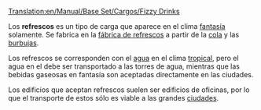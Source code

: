 [[Translation:en/Manual/Base Set/Cargos/Fizzy Drinks]]

{{es/Manual/Base Set/Cargos/Carga| carga  = Refrescos
| imagen = en/Manual/Base Set/Cargos/FizzyDrinks.png
| producida =[[es/Manual/Base Set/Industries/Fábrica de refrescos|Fábrica de refrescos]]
| aceptada  =[[es/Manual/Pueblo|Pueblo]]
}}

Los '''refrescos''' es un tipo de carga que aparece en el clima [[es/Manual/Clima|fantasía]] solamente. Se fabrica en la [[es/Manual/Base Set/Industries/Fábrica de refrescos|fábrica de refrescos]] a partir de la [[es/Manual/Base Set/Cargos/Cola|cola]] y las [[es/Manual/Base Set/Cargos/Burbujas|burbujas]].

Los refrescos se corresponden con el [[es/Manual/Base Set/Cargos/Agua|agua]] en el clima [[es/Tropical|tropical]], pero el agua en el debe ser transportado a las torres de agua, mientras que las bebidas gaseosas en fantasía son aceptadas directamente en las ciudades. 

Los edificios que aceptan refrescos suelen ser edificios de oficinas, por lo que el transporte de estos sólo es viable a las grandes [[es/Manual/Pueblo|ciudades]].